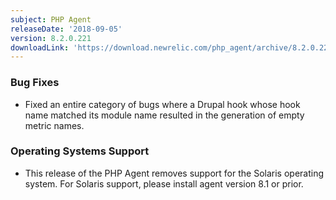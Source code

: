```yaml
---
subject: PHP Agent
releaseDate: '2018-09-05'
version: 8.2.0.221
downloadLink: 'https://download.newrelic.com/php_agent/archive/8.2.0.221/'
---
```


### Bug Fixes

* Fixed an entire category of bugs where a Drupal hook whose hook name matched its module name resulted in the generation of empty metric names.

### Operating Systems Support

* This release of the PHP Agent removes support for the Solaris operating system. For Solaris support, please install agent version 8.1 or prior.
